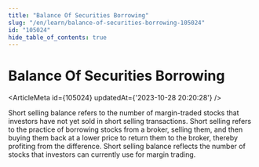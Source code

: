 ```yaml
---
title: "Balance Of Securities Borrowing"
slug: "/en/learn/balance-of-securities-borrowing-105024"
id: "105024"
hide_table_of_contents: true
---
```



# Balance Of Securities Borrowing

<ArticleMeta id={105024} updatedAt={'2023-10-28 20:20:28'} />
<div className='border-solid border-b border-t-0 my-4 border-[var(--ifm-color-gray-300)]' />

Short selling balance refers to the number of margin-traded stocks that investors have not yet sold in short selling transactions. Short selling refers to the practice of borrowing stocks from a broker, selling them, and then buying them back at a lower price to return them to the broker, thereby profiting from the difference. Short selling balance reflects the number of stocks that investors can currently use for margin trading.
